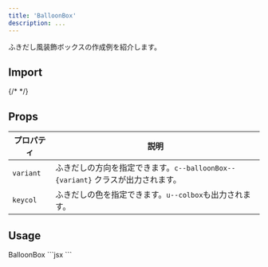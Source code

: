 ```yaml
---
title: 'BalloonBox'
description: ...
---
```



ふきだし風装飾ボックスの作成例を紹介します。


## Import
<ImportSource name='BalloonBox' react />
{/* <ImportSource css='Badge/style.scss' react='Badge/index.jsx' astro='Badge/index.astro' /> */}

## Props

| プロパティ | 説明 |
|---|---|
|`variant`| ふきだしの方向を指定できます。`c--balloonBox--{variant}` クラスが出力されます。|
|`keycol`| ふきだしの色を指定できます。`u--colbox`も出力されます。|


## Usage


<Preview>
	<PreviewTitle>BalloonBox</PreviewTitle>
	<PreviewArea resize p='30'>
		<BalloonBox variant='left'>
			<Dummy />
		</BalloonBox>
		<BalloonBox variant='right' keycol='blue'>
			<Dummy />
		</BalloonBox>
		<BalloonBox variant='top' bdw='2px' keycol='red'>
			<Dummy />
		</BalloonBox>
		<BalloonBox variant='bottom' bgc='text' c='base'>
			<Dummy />
		</BalloonBox>
	</PreviewArea>
	<PreviewCode>
	```jsx
		<BalloonBox variant='left'>
			<Dummy />
		</BalloonBox>
		<BalloonBox variant='right' keycol='blue'>
			<Dummy />
		</BalloonBox>
		<BalloonBox variant='top' bdw='2px' keycol='red'>
			<Dummy />
		</BalloonBox>
		<BalloonBox variant='bottom' bgc='text' c='base'>
			<Dummy />
		</BalloonBox>
	```
	</PreviewCode>
</Preview>

